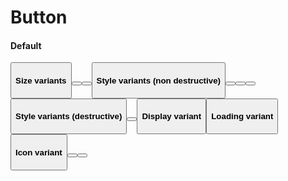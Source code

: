 

<Meta title="Components|Button" component={Button} />

# Button
#### Default
<Preview>
  <Story name="Default">
    <Button label="Click here" />
  </Story>
</Preview>

#### Size variants
<Preview>
  <Story name="Small">
    <Button label="Small" buttonSize="small" />
  </Story>
  <Story name="Medium">
    <Button label="Medium" />
  </Story>
  <Story name="Large">
    <Button label="Large" buttonSize="large" />
  </Story>
</Preview>

#### Style variants (non destructive)
<Preview>
  <Story name="Primary">
    <Button label="Primary" buttonStyle="primary" />
  </Story>
  <Story name="Primary Alt">
    <Button label="Primary Alt" buttonStyle="primaryAlt" />
  </Story>
  <Story name="Secondary">
    <Button label="Secondary" buttonStyle="secondary" />
  </Story>
  <Story name="Disabled">
    <Button label="Disabled" isDisabled />
  </Story>
</Preview>

#### Style variants (destructive)
<Preview>
  <Story name="Primary Destructive">
    <Button label="Primary Destructive" buttonStyle="primaryDestructive" />
  </Story>
  <Story name="Secondary Destructive">
    <Button label="Secondary Destructive" buttonStyle="secondaryDestructive" />
  </Story>
</Preview>

#### Display variant
<Preview>
  <Story name="Block">
    <Button label="Container spanning" displayBlock />
  </Story>
</Preview>

#### Loading variant
<Preview>
  <Story name="Loading">
    <Button label="In Flight" inFlight />
  </Story>
</Preview>

#### Icon variant
<Preview>
  <Story name="Icon Left">
    <Button label="Left Icon" iconLeft={FiInfo} />
  </Story>
  <Story name="Icon Right">
    <Button label="Right Icon" iconRight={FiInfo} />
  </Story>
</Preview>

<Props of={Button} />
